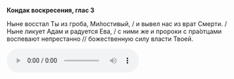 **Кондак воскресения, глас 3**

Ныне восстал Ты из гроба, Ми́лостивый, / и вывел нас из врат Смерти. / Ныне ликует Адам и радуется Ева, / с ними же и пророки с пра́отцами воспевают непрестанно // божественную силу власти Твоей.

<audio controls>
    <source
        src="https://psmb-neos-resources.hb.bizmrg.com/target/psmb/d5dbe64d0228b48a7acd7be637ad6fb6ebe5c3f1/%D0%9A%D0%BE%D0%BD%D0%B4%D0%B0%D0%BA%20%D0%B3%D0%BB%D0%B0%D1%81%203.mp3"
        type="audio/mpeg"
    />
</audio>
